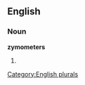 ==English==

===Noun===
'''zymometers'''

# {{plural of|[[zymometer]]}}

[[Category:English plurals]]